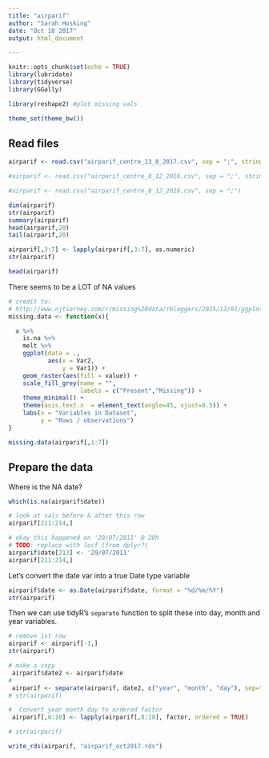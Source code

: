 ```yaml
---
title: "airparif"
author: "Sarah Hosking"
date: "Oct 10 2017"
output: html_document

---
```


```r
knitr::opts_chunk$set(echo = TRUE)
library(lubridate)
library(tidyverse)
library(GGally)

library(reshape2) #plot missing vals

theme_set(theme_bw())

```

## Read files


```r

airparif <- read.csv("airparif_centre_13_8_2017.csv", sep = ";", stringsAsFactors = FALSE)

#airparif <- read.csv("airparif_centre_8_12_2016.csv", sep = ";", stringsAsFactors = FALSE)

#airparif <- read.csv("airparif_centre_8_12_2016.csv", sep = ";")

dim(airparif)
str(airparif)
summary(airparif)
head(airparif,20)
tail(airparif,20)

```

```r

airparif[,3:7] <- lapply(airparif[,3:7], as.numeric)
str(airparif)

```

```r

head(airparif)
```

There seems to be a LOT of NA values

```r
# credit to:
# http://www.njtierney.com/r/missing%20data/rbloggers/2015/12/01/ggplot-missing-data/
missing.data <- function(x){

  x %>%
    is.na %>%
    melt %>%
    ggplot(data = .,
           aes(x = Var2,
               y = Var1)) +
    geom_raster(aes(fill = value)) +
    scale_fill_grey(name = "",
                    labels = c("Present","Missing")) +
    theme_minimal() +
    theme(axis.text.x  = element_text(angle=45, vjust=0.5)) +
    labs(x = "Variables in Dataset",
         y = "Rows / observations")
}

missing.data(airparif[,1:7])
```


## Prepare the data

Where is the NA date?

```r

which(is.na(airparif$date))

# look at vals before & after this row
airparif[211:214,]

# okay this happened on '29/07/2011' @ 20h
# TODO: replace with locf (from dplyr?)
airparif$date[213] <- '29/07/2011'
airparif[211:214,]

```


Let's convert the date var into a true Date type variable

```r

airparif$date <- as.Date(airparif$date, format = "%d/%m/%Y")
str(airparif)

```

Then we can use tidyR's `separate` function to split these into day, month and year variables.

```r

# remove 1st row
airparif <- airparif[-1,]
str(airparif)

```

```r

# make a copy
 airparif$date2 <- airparif$date
#
 airparif <- separate(airparif, date2, c("year", "month", "day"), sep="-")
# str(airparif)

#  Convert year month day to ordered factor
 airparif[,8:10] <- lapply(airparif[,8:10], factor, ordered = TRUE)

# str(airparif)

```

```r

write_rds(airparif, "airparif_oct2017.rds")

```


